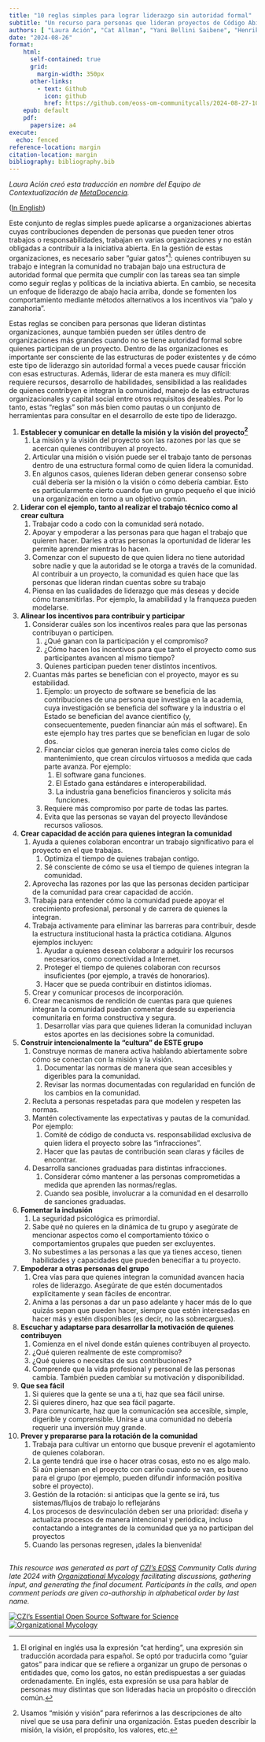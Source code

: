 ```yaml
---
title: "10 reglas simples para lograr liderazgo sin autoridad formal"
subtitle: "Un recurso para personas que lideran proyectos de Código Abierto"
authors: [ "Laura Ación", "Cat Allman", "Yani Bellini Saibene", "Henrik Bengtsson", "Beth Duckles", "Jonah Duckles", "Kate Hertweck", "Daniel S. Katz", "Dan Sholler", "Carol Willing"]
date: "2024-08-26"
format:
    html: 
      self-contained: true
      grid: 
        margin-width: 350px
      other-links:
        - text: Github
          icon: github
          href: https://github.com/eoss-om-communitycalls/2024-08-27-10-simple-rules-for-leadership
    epub: default
    pdf:
      papersize: a4
execute: 
  echo: fenced
reference-location: margin
citation-location: margin
bibliography: bibliography.bib
---
```


*Laura Ación creó esta traducción en nombre del Equipo de Contextualización de [MetaDocencia](https://www.metadocencia.org/).*

([In English](/))

Este conjunto de reglas simples puede aplicarse a organizaciones abiertas cuyas contribuciones dependen de personas que pueden tener otros trabajos o responsabilidades, trabajan en varias organizaciones y no están obligadas a contribuir a la iniciativa abierta. En la gestión de estas organizaciones, es necesario saber “guiar gatos”[^2]: quienes contribuyen su trabajo e integran la comunidad no trabajan bajo una estructura de autoridad formal que permita que cumplir con las tareas sea tan simple como seguir reglas y políticas de la inciativa abierta. En cambio, se necesita un enfoque de liderazgo de abajo hacia arriba, donde se fomenten los comportamiento mediante métodos alternativos a los incentivos via “palo y zanahoria”.

Estas reglas se conciben para personas que lideran distintas organizaciones, aunque también pueden ser útiles dentro de organizaciones más grandes cuando no se tiene autoridad formal sobre quienes participan de un proyecto. Dentro de las organizaciones es importante ser consciente de las estructuras de poder existentes y de cómo este tipo de liderazgo sin autoridad formal a veces puede causar fricción con esas estructuras. Además, liderar de esta manera es muy difícil: requiere recursos, desarrollo de habilidades, sensibilidad a las realidades de quienes contribyen e integran la comunidad, manejo de las estructuras organizacionales y capital social entre otros requisitos deseables. Por lo tanto, estas “reglas” son más bien como pautas o un conjunto de herramientas para consultar en el desarrollo de este tipo de liderazgo.

1. **Establecer y comunicar en detalle la misión y la visión del proyecto[^3]**
    1. La misión y la visión del proyecto son las razones por las que se acercan quienes contribuyen al proyecto.
    2. Articular una misión o visión puede ser el trabajo tanto de personas dentro de una estructura formal como de quien lidera la comunidad.
    3. En algunos casos, quienes lideran deben generar consenso sobre cuál debería ser la misión o la visión o cómo debería cambiar. Esto es particularmente cierto cuando fue un grupo pequeño el que inició una organización en torno a un objetivo común.
2. **Liderar con el ejemplo, tanto al realizar el trabajo técnico como al crear cultura**
    1. Trabajar codo a codo con la comunidad será notado.
    2. Apoyar y empoderar a las personas para que hagan el trabajo que quieren hacer. Darles a otras personas la oportunidad de liderar les permite aprender mientras lo hacen.
    3. Comenzar con el supuesto de que quien lidera no tiene autoridad sobre nadie y que la autoridad se le otorga a través de la comunidad. Al contribuir a un proyecto, la comunidad es quien hace que las personas que lideran rindan cuentas sobre su trabajo
    4. Piensa en las cualidades de liderazgo que más deseas y decide cómo transmitirlas. Por ejemplo, la amabilidad y la franqueza pueden modelarse.
3. **Alinear los incentivos para contribuir y participar**
    1. Considerar cuáles son los incentivos reales para que las personas contribuyan o participen.
        1. ¿Qué ganan con la participación y el compromiso?
        2. ¿Cómo hacen los incentivos para que tanto el proyecto como sus participantes avancen al mismo tiempo?
        3. Quienes participan pueden tener distintos incentivos.
    2. Cuantas más partes se benefician con el proyecto, mayor es su estabilidad.
        1. Ejemplo: un proyecto de software se beneficia de las contribuciones de una persona que investiga en la academia, cuya investigación se beneficia del software y la industria o el Estado se benefician del avance científico (y, consecuentemente, pueden financiar aún más el software). En este ejemplo hay tres partes que se benefician en lugar de solo dos.
        2. Financiar ciclos que generan inercia tales como ciclos de mantenimiento, que crean círculos virtuosos a medida que cada parte avanza. Por ejemplo:
            1. El software gana funciones.
            2. El Estado gana estándares e interoperabilidad.
            3. La industria gana beneficios financieros y solicita más funciones.
        3. Requiere más compromiso por parte de todas las partes.
        4. Evita que las personas se vayan del proyecto llevándose recursos valiosos.
4. **Crear capacidad de acción para quienes integran la comunidad**
    1. Ayuda a quienes colaboran  encontrar un trabajo significativo para el proyecto en el que trabajas.
        1. Optimiza el tiempo de quienes trabajan contigo.
        2. Sé consciente de cómo se usa el tiempo de quienes integran la comunidad.
    2. Aprovecha las razones por las que las personas deciden participar de la comunidad para crear capacidad de acción.
    3. Trabaja para entender cómo la comunidad puede apoyar el crecimiento profesional, personal y de carrera de quienes la integran.
    4. Trabaja activamente para eliminar las barreras para contribuir, desde la estructura institucional hasta la práctica cotidiana. Algunos ejemplos incluyen:
        1. Ayudar a quienes desean colaborar a adquirir los recursos necesarios, como conectividad a Internet.
        2. Proteger el tiempo de quienes colaboran con recursos insuficientes (por ejemplo, a través de honorarios).
        3. Hacer que se pueda contribuir en distintos idiomas.
    5. Crear y comunicar procesos de incorporación.
    6. Crear mecanismos de rendición de cuentas para que quienes integran la comunidad puedan comentar desde su experiencia comunitaria en forma constructiva y segura.
        1. Desarrollar vías para que quienes lideran la comunidad incluyan estos aportes en las decisiones sobre la comunidad.
5. **Construir intencionalmente la “cultura” de ESTE grupo**
    1. Construye normas de manera activa hablando abiertamente sobre cómo se conectan con la misión y la visión.
        1. Documentar las normas de manera que sean accesibles y digeribles para la comunidad.
        2. Revisar las normas documentadas con regularidad en función de los cambios en la comunidad.
    2. Recluta a personas respetadas para que modelen y respeten las normas.
    3. Mantén colectivamente las expectativas y pautas de la comunidad. Por ejemplo:
        1. Comité de código de conducta vs. responsabilidad exclusiva de quien lidera el proyecto sobre las “infracciones”.
        2. Hacer que las pautas de contribución sean claras y fáciles de encontrar.
    4. Desarrolla sanciones graduadas para distintas infracciones.
        1. Considerar cómo mantener a las personas comprometidas a medida que aprenden las normas/reglas.
        2. Cuando sea posible, involucrar a la comunidad en el desarrollo de sanciones graduadas.
6. **Fomentar la inclusión**
    1. La seguridad psicológica es primordial.
    2. Sabe qué no quieres en la dinámica de tu grupo y asegúrate de mencionar aspectos como el comportamiento tóxico o comportamientos grupales que pueden ser excluyentes.
    3. No subestimes a las personas a las que ya tienes acceso, tienen habilidades y capacidades que pueden benecifiar a tu proyecto.
7. **Empoderar a otras personas del grupo**
    1. Crea vías para que quienes integran la comunidad avancen hacia roles de liderazgo. Asegúrate de que estén documentados explícitamente y sean fáciles de encontrar.
    2. Anima a las personas a dar un paso adelante y hacer más de lo que quizás sepan que pueden hacer, siempre que estén interesadas en hacer más y estén disponibles (es decir, no las sobrecargues).
8. **Escuchar y adaptarse para desarrollar la motivación de quienes contribuyen**
    1. Comienza en el nivel donde están quienes contribuyen al proyecto.
    2. ¿Qué quieren realmente de este compromiso?
    3. ¿Qué quieres o necesitas de sus contribuciones?
    4. Comprende que la vida profesional y personal de las personas cambia. También pueden cambiar su motivación y disponibilidad. 
9. **Que sea fácil**
    1. Si quieres que la gente se una a ti, haz que sea fácil unirse.
    2. Si quieres dinero, haz que sea fácil pagarte.
    3. Para comunicarte, haz que la comunicación sea accesible, simple, digerible y comprensible. Unirse a una comunidad no debería requerir una inversión muy grande.
10. **Prever y prepararse para la rotación de la comunidad**
    1. Trabaja para cultivar un entorno que busque prevenir el agotamiento de quienes colaboran.
    2. La gente tendrá que irse o hacer otras cosas, esto no es algo malo. Si aún piensan en el proeycto con cariño cuando se van, es bueno para el grupo (por ejemplo, pueden difundir información positiva sobre el proyecto).
    3. Gestión de la rotación: si anticipas que la gente se irá, tus sistemas/flujos de trabajo lo reflejaráns
    4. Los procesos de desvinculación deben ser una prioridad: diseña y actualiza procesos de manera intencional y periódica, incluso contactando a integrantes de la comunidad que ya no participan del proyectos
    5. Cuando las personas regresen, ¡dales la bienvenida!

[^1]: Este recurso fue desarrollado por primera vez por quienes asistieron a la llamada comunitaria del 26 de agosto de 2024 del programa Software de Código Abierto Esencial para la Ciencia (Essencial Open Source Software for Science, del inglés) de la Chan Zuckerberg Iniciative. Si agregas algo a este documento, agrega también tu nombre a la lista de autoría (en orden alfabético por apellido). Se compartirá una lista de quienes agreguen contribuciones adicionales en un futuro repositorio de GitHub, donde también puedes enviar tu contribución.

[^2]: El original en inglés usa la expresión "cat herding", una expresión sin traducción acordada para español. Se optó por traducirla como "guiar gatos" para indicar que se refiere a organizar un grupo de personas o entidades que, como los gatos, no están predispuestas a ser guiadas ordenadamente. En inglés, esta expresión se usa para hablar de personas muy distintas que son lideradas hacia un propósito o dirección común.

[^3]: Usamos "misión y visión" para referirnos a las descripciones de alto nivel que se usa para definir una organización. Estas pueden describir la misión, la visión, el propósito, los valores, etc.


<!-- FOOTER & LOGOS Please do not modify below --> 
----
_This resource was generated as part of [CZI's EOSS](https://chanzuckerberg.com/eoss/) Community Calls during late 2024 with 
[Organizational Mycology](https://orgmycology.com) facilitating discussions, gathering input, 
and generating the final document. Participants in the calls, and open comment periods are 
given co-authorship in alphabetical order by last name._  
  

[![CZI's Essential Open Source Software for Science](img/CZI-EOSS.png)](https://czi.co/EOSS)
[![Organizational Mycology](img/om_short_logo.png)](https://orgmycology.com)
